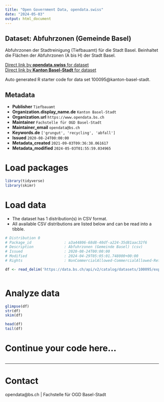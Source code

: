 ```yaml
---
title: "Open Government Data, opendata.swiss"
date: "2024-05-03"
output: html_document
---
```


## Dataset: Abfuhrzonen (Gemeinde Basel)

Abfuhrzonen der Stadtreinigung (Tiefbauamt) für die Stadt Basel. Beinhaltet die Flächen der Abfuhrzonen (A bis H) der Stadt Basel.

[Direct link by **opendata.swiss** for dataset](https://opendata.swiss/de/dataset/abfuhrzonen-gemeinde-basel1)<br>
[Direct link by **Kanton Basel-Stadt** for dataset](https://data.bs.ch/explore/dataset/100095/)

Auto generated R starter code for data set 100095@kanton-basel-stadt.

## Metadata

- **Publisher** `Tiefbauamt`
- **Organization.display_name.de** `Kanton Basel-Stadt`
- **Organization.url** `https://www.opendata.bs.ch`
- **Maintainer** `Fachstelle für OGD Basel-Stadt`
- **Maintainer_email** `opendata@bs.ch`
- **Keywords.de** `['grungut', 'recycling', 'abfall']`
- **Issued** `2020-08-24T00:00:00`
- **Metadata_created** `2021-09-03T09:36:38.061617`
- **Metadata_modified** `2024-05-03T01:55:59.034965`


# Load packages

```r

library(tidyverse)
library(skimr)

```

# Load data

-   The dataset has 1 distribution(s) in CSV format.
-   All available CSV distributions are listed below and can be read into a tibble.

```r

# Distribution 0
# Package_id               : a3a44806-68d8-40df-a224-35d81aac32f6
# Description              : Abfuhrzonen (Gemeinde Basel) (csv)
# Issued                   : 2020-08-24T00:00:00
# Modified                 : 2024-04-29T05:05:01.748000+00:00
# Rights                   : NonCommercialAllowed-CommercialAllowed-ReferenceRequired

df <- read_delim('https://data.bs.ch/api/v2/catalog/datasets/100095/exports/csv')



```

# Analyze data

```r

glimpse(df)
str(df)
skim(df)

head(df)
tail(df)

```

# Continue your code here...

```r

```

------------------------------------------------------------------------

# Contact

opendata@bs.ch | Fachstelle für OGD Basel-Stadt
